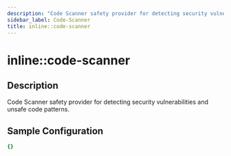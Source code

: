 ```yaml
---
description: "Code Scanner safety provider for detecting security vulnerabilities and unsafe code patterns."
sidebar_label: Code-Scanner
title: inline::code-scanner
---
```


# inline::code-scanner

## Description

Code Scanner safety provider for detecting security vulnerabilities and unsafe code patterns.

## Sample Configuration

```yaml
{}
```
